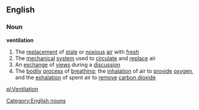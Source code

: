 ==English==
===Noun===
'''ventilation'''
#The [[replacement]] of [[stale]] or [[noxious]] [[air]] with [[fresh]]
#The [[mechanical]] [[system]] used to [[circulate]] and [[replace]] air
#An [[exchange]] of [[view]]s during a [[discussion]]
#The [[bodily]] [[process]] of [[breathing]]; the [[inhalation]] of air to [[provide]] [[oxygen]], and the [[exhalation]] of spent air to [[remove]] [[carbon dioxide]]
[[Category:English nouns]]

[[pl:Ventilation]]